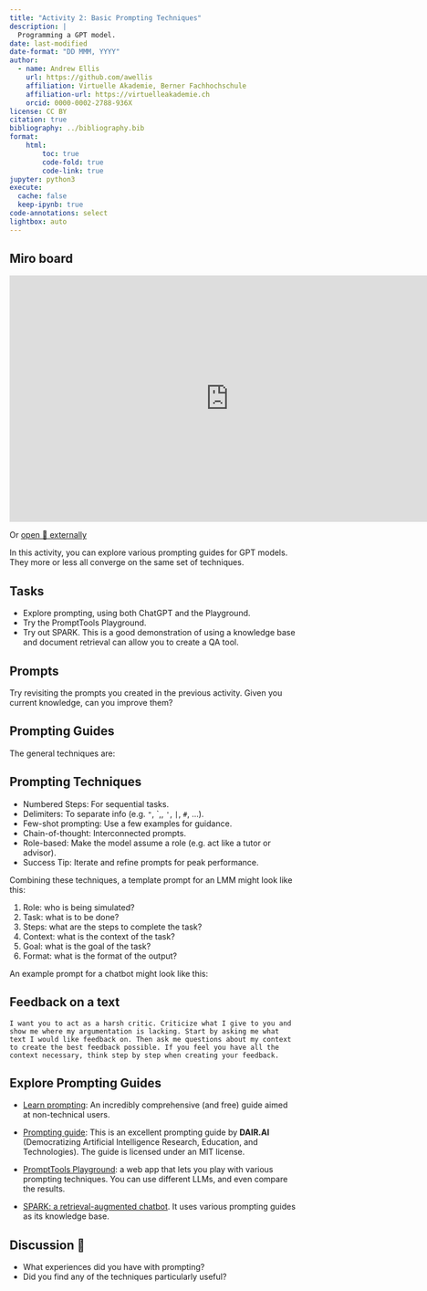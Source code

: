 ```yaml
---
title: "Activity 2: Basic Prompting Techniques"
description: |
  Programming a GPT model.
date: last-modified
date-format: "DD MMM, YYYY"
author: 
  - name: Andrew Ellis
    url: https://github.com/awellis
    affiliation: Virtuelle Akademie, Berner Fachhochschule
    affiliation-url: https://virtuelleakademie.ch
    orcid: 0000-0002-2788-936X
license: CC BY
citation: true
bibliography: ../bibliography.bib
format:
    html:
        toc: true
        code-fold: true
        code-link: true
jupyter: python3
execute: 
  cache: false
  keep-ipynb: true
code-annotations: select
lightbox: auto
---
```


## Miro board


```{=html}
<iframe width="768" height="432" src="https://miro.com/app/live-embed/uXjVNW_AhHc=/?moveToViewport=-777,-200,3208,2084&embedId=260483093652" frameborder="0" scrolling="no" allow="fullscreen; clipboard-read; clipboard-write" allowfullscreen></iframe>
```

Or [open 🔗 externally](https://miro.com/app/board/uXjVNW_AhHc=/?share_link_id=410125738019)


In this activity, you can explore various prompting guides for GPT models. They more or less all converge on the same set of techniques.

## Tasks

- Explore prompting, using both ChatGPT and the Playground. 
- Try the PromptTools Playground.
- Try out SPARK. This is a good demonstration of using a knowledge base and document retrieval can allow you to create a QA tool.

:::{.callout-tip}
## Prompts

Try revisiting the prompts you created in the previous activity. Given you current knowledge, can you improve them?
:::


## Prompting Guides

The general techniques are:

:::{.callout-note}
## Prompting Techniques
- Numbered Steps: For sequential tasks.
- Delimiters: To separate info (e.g. `"`, \`,, `'`, `|`, `#`, ...).
- Few-shot prompting: Use a few examples for guidance.
- Chain-of-thought: Interconnected prompts.
- Role-based: Make the model assume a role (e.g. act like a tutor or advisor).
- Success Tip: Iterate and refine prompts for peak performance.
:::



Combining these techniques, a template prompt for an LMM might look like this:

:::{.callout-note}
1) Role: who is being simulated?
2) Task: what is to be done?
3) Steps: what are the steps to complete the task?
4) Context: what is the context of the task?
5) Goal: what is the goal of the task?
6) Format: what is the format of the output?
:::


An example prompt for a chatbot might look like this:

:::{.callout-note}
## Feedback on a text
`I want you to act as a harsh critic. Criticize what I give to you and show me where my argumentation is lacking. Start by asking me what text I would like feedback on. Then ask me questions about my context to create the best feedback possible. If you feel you have all the context necessary, think step by step when creating your feedback.`
:::

## Explore Prompting Guides

- [Learn prompting](https://learnprompting.org/docs/intro): An incredibly comprehensive (and free) guide aimed at non-technical users.

- [Prompting guide](https://www.promptingguide.ai/): This is an excellent prompting guide by **DAIR.AI**
(Democratizing Artificial Intelligence Research, Education, and Technologies). The guide is licensed under an MIT license.

- [PromptTools Playground](https://prompttools.streamlit.app/): a web app that lets you play with various prompting techniques. You can use different LLMs, and even compare the results.


- [SPARK: a retrieval-augmented chatbot](https://huggingface.co/spaces/amagastya/SPARK). It uses various prompting guides as its knowledge base.



:::{.callout-caution}
## Discussion 💬 

- What experiences did you have with prompting?
- Did you find any of the techniques particularly useful?
:::

